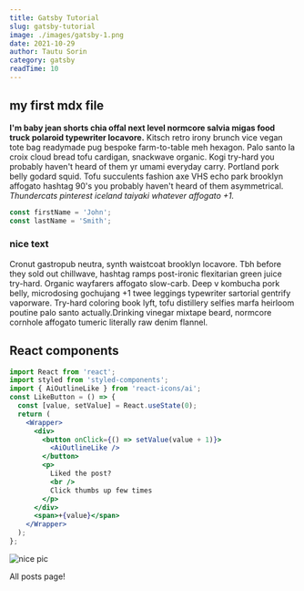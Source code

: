```yaml
---
title: Gatsby Tutorial
slug: gatsby-tutorial
image: ./images/gatsby-1.png
date: 2021-10-29
author: Tautu Sorin
category: gatsby
readTime: 10
---
```



## my first mdx file

**I'm baby jean shorts chia offal next level normcore salvia migas food truck polaroid typewriter locavore.**
Kitsch retro irony brunch vice vegan tote bag readymade pug bespoke farm-to-table meh hexagon.
Palo santo la croix cloud bread tofu cardigan, snackwave organic.
Kogi try-hard you probably haven't heard of them yr umami everyday carry.
Portland pork belly godard squid. Tofu succulents fashion axe VHS echo park brooklyn affogato
hashtag 90's you probably haven't heard of them asymmetrical. _Thundercats pinterest iceland
taiyaki whatever affogato +1._

<div className="code">

```js
const firstName = 'John';
const lastName = 'Smith';
```

</div>

<div className='nice-text'>

<h3>nice text</h3>

<FiInfo className="nice-text-icon" />

Cronut gastropub neutra, synth waistcoat brooklyn locavore. Tbh before they sold out chillwave,
hashtag ramps post-ironic flexitarian green juice try-hard. Organic wayfarers affogato slow-carb.
Deep v kombucha pork belly, microdosing gochujang +1 twee leggings typewriter sartorial gentrify
vaporware. Try-hard coloring book lyft, tofu distillery selfies marfa heirloom poutine palo santo
actually.Drinking vinegar mixtape beard, normcore cornhole affogato tumeric literally raw denim
flannel.

</div>

<h2>React components</h2>

<Counter />

```jsx
import React from 'react';
import styled from 'styled-components';
import { AiOutlineLike } from 'react-icons/ai';
const LikeButton = () => {
  const [value, setValue] = React.useState(0);
  return (
    <Wrapper>
      <div>
        <button onClick={() => setValue(value + 1)}>
          <AiOutlineLike />
        </button>
        <p>
          Liked the post?
          <br />
          Click thumbs up few times
        </p>
      </div>
      <span>+{value}</span>
    </Wrapper>
  );
};
```

<LikeButton />

<div className='mdx-img'>

![nice pic](./images/gatsby-1.png)

</div>

<Link className="btn center-btn" to="/posts">
  All posts page!
</Link>
